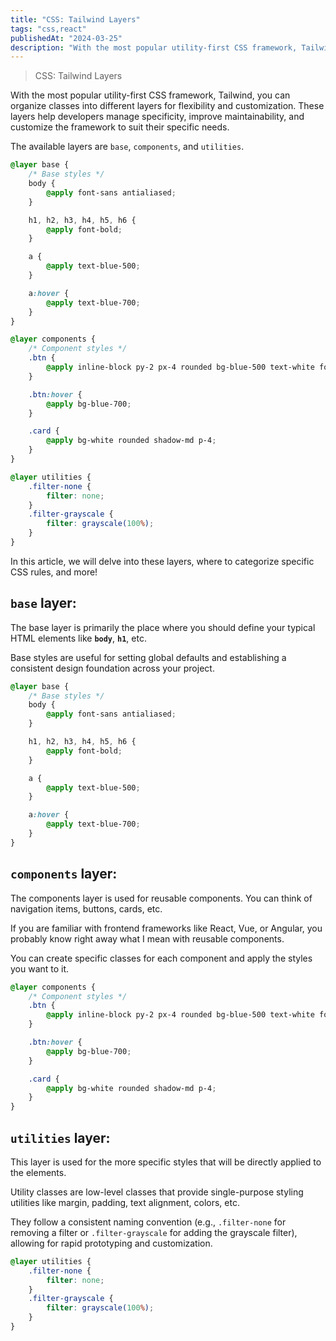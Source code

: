```yaml
---
title: "CSS: Tailwind Layers"
tags: "css,react"
publishedAt: "2024-03-25"
description: "With the most popular utility-first CSS framework, Tailwind, you can organize classes into different layers for flexibility and customization."
---
```

> CSS: Tailwind Layers

With the most popular utility-first CSS framework, Tailwind, you can organize classes into different layers for flexibility and customization. These layers help developers manage specificity, improve maintainability, and customize the framework to suit their specific needs.

The available layers are `base`, `components`, and `utilities`.

```css
@layer base {
    /* Base styles */
    body {
        @apply font-sans antialiased;
    }

    h1, h2, h3, h4, h5, h6 {
        @apply font-bold;
    }

    a {
        @apply text-blue-500;
    }

    a:hover {
        @apply text-blue-700;
    }
}

@layer components {
    /* Component styles */
    .btn {
        @apply inline-block py-2 px-4 rounded bg-blue-500 text-white font-bold;
    }

    .btn:hover {
        @apply bg-blue-700;
    }

    .card {
        @apply bg-white rounded shadow-md p-4;
    }
}

@layer utilities {
    .filter-none {
        filter: none;
    }
    .filter-grayscale {
        filter: grayscale(100%);
    }
}
```

In this article, we will delve into these layers, where to categorize specific CSS rules, and more!

## `base` layer:

The base layer is primarily the place where you should define your typical HTML elements like **`body`**, **`h1`**, etc.

Base styles are useful for setting global defaults and establishing a consistent design foundation across your project.

```css
@layer base {
    /* Base styles */
    body {
        @apply font-sans antialiased;
    }

    h1, h2, h3, h4, h5, h6 {
        @apply font-bold;
    }

    a {
        @apply text-blue-500;
    }

    a:hover {
        @apply text-blue-700;
    }
}
```

## `components` layer:

The components layer is used for reusable components. You can think of navigation items, buttons, cards, etc.

If you are familiar with frontend frameworks like React, Vue, or Angular, you probably know right away what I mean with reusable components.

You can create specific classes for each component and apply the styles you want to it.

```css
@layer components {
    /* Component styles */
    .btn {
        @apply inline-block py-2 px-4 rounded bg-blue-500 text-white font-bold;
    }

    .btn:hover {
        @apply bg-blue-700;
    }

    .card {
        @apply bg-white rounded shadow-md p-4;
    }
}

```

## `utilities` layer:

This layer is used for the more specific styles that will be directly applied to the elements.

Utility classes are low-level classes that provide single-purpose styling utilities like margin, padding, text alignment, colors, etc.

They follow a consistent naming convention (e.g., `.filter-none` for removing a filter or `.filter-grayscale` for adding the grayscale filter), allowing for rapid prototyping and customization.

```css
@layer utilities {
    .filter-none {
        filter: none;
    }
    .filter-grayscale {
        filter: grayscale(100%);
    }
}
```